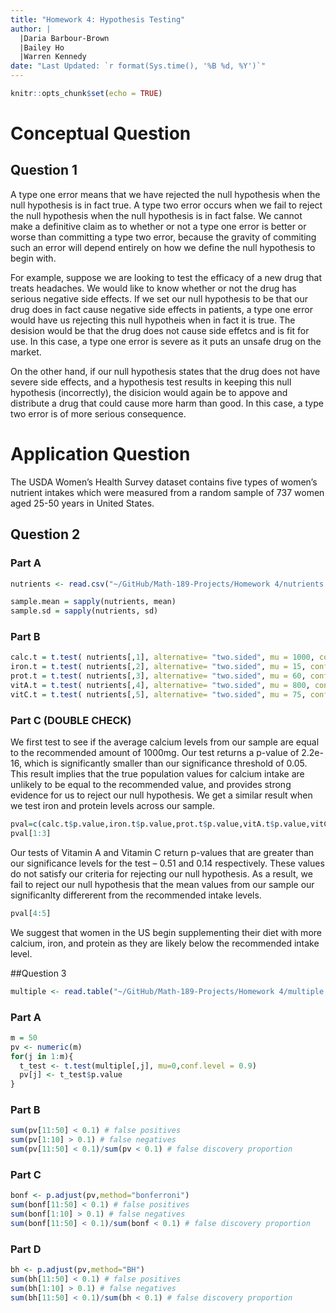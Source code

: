 ```yaml
---
title: "Homework 4: Hypothesis Testing"
author: |
  |Daria Barbour-Brown
  |Bailey Ho
  |Warren Kennedy
date: "Last Updated: `r format(Sys.time(), '%B %d, %Y')`"
---
```


```r
knitr::opts_chunk$set(echo = TRUE)
```

# Conceptual Question

## Question 1

A type one error means that we have rejected the null hypothesis when the null hypothesis is in fact true. A type two error occurs when we fail to reject the null hypothesis when the null hypothesis is in fact false. We cannot make a definitive claim as to whether or not a type one error is better or worse than committing a type two error, because the gravity of commiting such an error will depend entirely on how we define the null hypothesis to begin with.

For example, suppose we are looking to test the efficacy of a new drug that treats headaches. We would like to know whether or not the drug has serious negative side effects. If we set our null hypothesis to be that our drug does in fact cause negative side effects in patients, a type one error would have us rejecting this null hypotheis when in fact it is true. The desision would be that the drug does not cause side effetcs and is fit for use. In this case, a type one error is severe as it puts an unsafe drug on the market.

On the other hand, if our null hypothesis states that the drug does not have severe side effects, and a hypothesis test results in keeping this null hypothesis (incorrectly), the disicion would again be to appove and distribute a drug that could cause more harm than good. In this case, a type two error is of more serious consequence. 

# Application Question

The USDA Women’s Health Survey dataset contains five types of women’s nutrient intakes which were measured from a random sample of 737 women aged 25-50 years in United States. 

## Question 2

### Part A

```r
nutrients <- read.csv("~/GitHub/Math-189-Projects/Homework 4/nutrients.csv")

sample.mean = sapply(nutrients, mean)
sample.sd = sapply(nutrients, sd)

```

### Part B 

```r

calc.t = t.test( nutrients[,1], alternative= "two.sided", mu = 1000, conf.level = 0.95)
iron.t = t.test( nutrients[,2], alternative= "two.sided", mu = 15, conf.level = 0.95)
prot.t = t.test( nutrients[,3], alternative= "two.sided", mu = 60, conf.level = 0.95)
vitA.t = t.test( nutrients[,4], alternative= "two.sided", mu = 800, conf.level = 0.95)
vitC.t = t.test( nutrients[,5], alternative= "two.sided", mu = 75, conf.level = 0.95)

```

### Part C     (DOUBLE CHECK)

We first test to see if the average calcium levels from our sample are equal to the recommended amount of 1000mg. Our test returns a p-value of 2.2e-16, which is significantly smaller than our significance threshold of 0.05. This result implies that the true population values for calcium intake are unlikely to be equal to the recommended value, and provides strong evidence for us to reject our null hypothesis. We get a similar result when we test iron and protein levels across our sample. 
```r
pval=c(calc.t$p.value,iron.t$p.value,prot.t$p.value,vitA.t$p.value,vitC.t$p.value)
pval[1:3]
```

Our tests of  Vitamin A and Vitamin C return p-values that are greater than our significance levels for the test -- 0.51 and 0.14 respectively. These values do not satisfy our criteria for rejecting our null hypothesis. As a result, we fail to reject our null hypothesis that the mean values from our sample our significanlty differerent from the recommended intake levels.
```r
pval[4:5]
```

We suggest that women in the US begin supplementing their diet with more calcium, iron, and protein as they are likely below the recommended intake level.

##Question 3

```r
multiple <- read.table("~/GitHub/Math-189-Projects/Homework 4/multiple.txt", quote="\"", comment.char="")
```

### Part A

```r
m = 50
pv <- numeric(m)
for(j in 1:m){
  t_test <- t.test(multiple[,j], mu=0,conf.level = 0.9)
  pv[j] <- t_test$p.value
}
```

### Part B

```r
sum(pv[11:50] < 0.1) # false positives
sum(pv[1:10] > 0.1) # false negatives
sum(pv[11:50] < 0.1)/sum(pv < 0.1) # false discovery proportion
```
### Part C

```r
bonf <- p.adjust(pv,method="bonferroni")
sum(bonf[11:50] < 0.1) # false positives
sum(bonf[1:10] > 0.1) # false negatives
sum(bonf[11:50] < 0.1)/sum(bonf < 0.1) # false discovery proportion
```

### Part D

```r
bh <- p.adjust(pv,method="BH")
sum(bh[11:50] < 0.1) # false positives
sum(bh[1:10] > 0.1) # false negatives
sum(bh[11:50] < 0.1)/sum(bh < 0.1) # false discovery proportion
```


